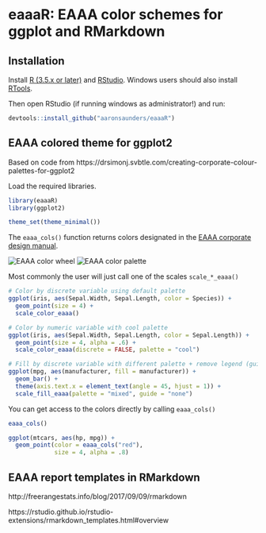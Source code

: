# eaaaR: EAAA color schemes for ggplot and RMarkdown

## Installation

Install [R (3.5.x or later)](https://mirrors.dotsrc.org/cran/) and [RStudio](https://www.rstudio.com/products/rstudio/download/#download). Windows users should also install [RTools](https://mirrors.dotsrc.org/cran/bin/windows/Rtools/). 

Then open RStudio (if running windows as administrator!) and run:

```r
devtools::install_github("aaronsaunders/eaaaR")
```


## EAAA colored theme for ggplot2

Based on code from https://drsimonj.svbtle.com/creating-corporate-colour-palettes-for-ggplot2

Load the required libraries.

```r
library(eaaaR)
library(ggplot2)

theme_set(theme_minimal())
```

The `eaaa_cols()` function returns colors designated in the [EAAA corporate design manual](https://update.eaaa.dk/afdeling/kommunikation/brevskabeloner-og-logo/Sider/design.aspx).

![EAAA color wheel](img/EAAA-color-wheel.png)
![EAAA color palette](img/EAAA-color-palette.png)


Most commonly the user will just call one of the scales `scale_*_eaaa()`

```r
# Color by discrete variable using default palette
ggplot(iris, aes(Sepal.Width, Sepal.Length, color = Species)) +
  geom_point(size = 4) +
  scale_color_eaaa()
```
```r
# Color by numeric variable with cool palette
ggplot(iris, aes(Sepal.Width, Sepal.Length, color = Sepal.Length)) +
  geom_point(size = 4, alpha = .6) +
  scale_color_eaaa(discrete = FALSE, palette = "cool")
```

```r
# Fill by discrete variable with different palette + remove legend (guide)
ggplot(mpg, aes(manufacturer, fill = manufacturer)) +
  geom_bar() +
  theme(axis.text.x = element_text(angle = 45, hjust = 1)) +
  scale_fill_eaaa(palette = "mixed", guide = "none")
```

You can get access to the colors directly by calling `eaaa_cols()`

```r
eaaa_cols()
```


```r
ggplot(mtcars, aes(hp, mpg)) +
  geom_point(color = eaaa_cols("red"),
             size = 4, alpha = .8)
```


## EAAA report templates in RMarkdown

http://freerangestats.info/blog/2017/09/09/rmarkdown

https://rstudio.github.io/rstudio-extensions/rmarkdown_templates.html#overview
